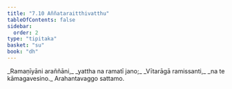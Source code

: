 ```yaml
---
title: "7.10 Aññataraitthivatthu"
tableOfContents: false
sidebar:
  order: 2
type: "tipitaka"
basket: "su"
book: "dh"
---
```



<DynamicBreadcrumb />

<Division number="99" book="dh" bookNo="18" page="28">

<Paragraph number="106" type="verses" book="dh">
_Ramaṇīyāni araññāni,_  
_yattha na ramatī jano;_  
_Vītarāgā ramissanti,_  
_na te kāmagavesino._  


</Paragraph>
</Division>

<Paragraph number="107" type="center" book="dh">
Arahantavaggo sattamo.
</Paragraph>